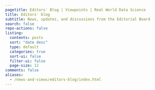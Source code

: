 ```yaml
---
pagetitle: Editors' Blog | Viewpoints | Real World Data Science
title: Editors' blog
subtitle: News, updates, and discussions from the Editorial Board
search: false
repo-actions: false
listing:
  contents: posts
  sort: "date desc"
  type: default
  categories: true
  sort-ui: false
  filter-ui: false
  page-size: 12
comments: false
aliases: 
  - /news-and-views/editors-blog/index.html
---
```


